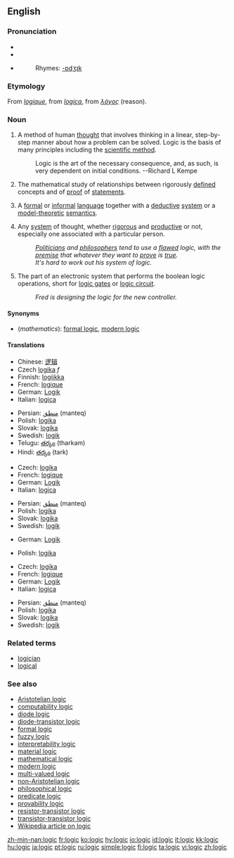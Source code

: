 {{wikipedia|dab=logic (disambiguation)|logic}}
==English==

===Pronunciation===
*{{AHD|lŏj'ĭk}}
*{{IPA|/ˈlɒdʒɪk/}}
*{{SAMPA|/"lQdZIk/}}
*:Rhymes: [[Rhymes:English:-ɒdʒɪk|-ɒdʒɪk]]

===Etymology===
From {{OF.}} ''[[logique#Old French|logique]]'', from {{L.}} ''[[logica#Latin|logica]]'', from {{AGr.}} ''[[λόγος]]'' (reason).

===Noun===
{{wikipedia}}
{{en-noun|s|-}}

# {{uncountable}} A method of human [[thought]] that involves thinking in a linear, step-by-step manner about how a problem can be solved. Logic is the basis of many principles including the [[scientific method]].
#:Logic is the art of the necessary consequence, and, as such, is very dependent on initial conditions.  --Richard L Kempe
# {{uncountable}} {{mathematics}} The mathematical study of relationships between rigorously [[define]]d concepts and of [[proof]] of [[statement]]s.
# {{countable}} {{mathematics}}  A [[formal]] or [[informal]] [[language]] together with a [[deductive]] [[system]] or a [[model theory|model-theoretic]] [[semantics]].
# {{uncountable}} Any [[system]] of thought, whether [[rigorous]] and [[productive]] or not, especially one associated with a particular person.
#:''[[politician|Politicians]] and [[philosopher]]s tend to use a [[flaw]]ed logic, with the [[premise]] that whatever they want to [[prove]] is [[true]].''
#:''It's hard to work out his system of logic.''
# {{uncountable}} The part of an electronic system that performs the boolean logic operations, short for [[logic gate]]s or [[logic circuit]].
#:''Fred is designing the logic for the new controller.''

====Synonyms====
*(''mathematics''): [[formal logic]], [[modern logic]]

====Translations====
{{trans-top|method of human thought}}
*Chinese: [[逻辑]]
*Czech [[logika]] ''f''
*Finnish: [[logiikka]]
*French: [[logique]] {{f}}
*German: [[Logik]] {{f}}
*Italian: [[logica#Italian|logica]] {{f}}
{{trans-mid}}
*Persian: [[منطق]] (manteq)
*Polish: [[logika]] {{f}}
*Slovak: [[logika#Slovak|logika]] {{f}}
*Swedish: [[logik]] {{c}}
*Telugu: [[తర్కం]] (tharkam)
*Hindi: [[తర్కం]] (tark)
{{trans-bottom}}

{{trans-top|mathematical study}}
*Czech: [[logika]] {{f}}
*French: [[logique]] {{f}}
*German: [[Logik]] {{f}}
*Italian: [[logica#Italian|logica]] {{f}}
{{trans-mid}}
*Persian: [[منطق]] (manteq)
*Polish: [[logika]] {{f}}
*Slovak: [[logika#Slovak|logika]] {{f}}
*Swedish: [[logik]] {{c}}
{{trans-bottom}}

{{trans-top|formal or informal language}}
*German: [[Logik]] {{f}}
{{trans-mid}}
*Polish: [[logika]] {{f}}
{{trans-bottom}}

{{trans-top|any system of thought, irrespective of its rigor or productiveness}}
*Czech: [[logika]] {{f}}
*French: [[logique]] {{f}}
*German: [[Logik]] {{f}}
*Italian: [[logica#Italian|logica]] {{f}}
{{trans-mid}}
*Persian: [[منطق]] (manteq)
*Polish: [[logika]] {{f}}
*Slovak: [[logika#Slovak|logika]] {{f}}
*Swedish: [[logik]] {{c}}
{{trans-bottom}}

===Related terms===
*[[logician]]
*[[logical]]

===See also===
*[[Aristotelian logic]]
*[[computability logic]]
*[[diode logic]]
*[[diode-transistor logic]]
*[[formal logic]]
*[[fuzzy logic]]
*[[interpretability logic]]
*[[material logic]]
*[[mathematical logic]]
*[[modern logic]]
*[[multi-valued logic]]
*[[non-Aristotelian logic]]
*[[philosophical logic]]
*[[predicate logic]]
*[[provability logic]]
*[[resistor-transistor logic]]
*[[transistor-transistor logic]]
*[[w:Logic|Wikipedia article on logic]]

[[zh-min-nan:logic]]
[[fr:logic]]
[[ko:logic]]
[[hy:logic]]
[[io:logic]]
[[id:logic]]
[[it:logic]]
[[kk:logic]]
[[hu:logic]]
[[ja:logic]]
[[pt:logic]]
[[ru:logic]]
[[simple:logic]]
[[fi:logic]]
[[ta:logic]]
[[vi:logic]]
[[zh:logic]]